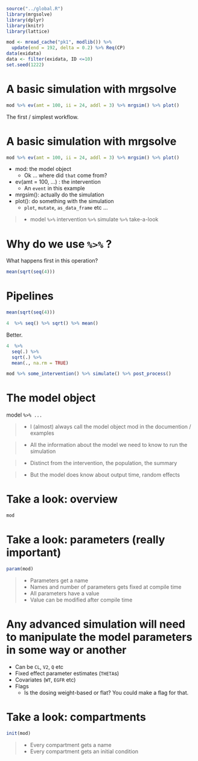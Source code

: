 

```r
source("../global.R")
library(mrgsolve)
library(dplyr)
library(knitr)
library(lattice)
```

```r
mod <- mread_cache("pk1", modlib()) %>% 
  update(end = 192, delta = 0.2) %>% Req(CP)
data(exidata)
data <- filter(exidata, ID <=10)
set.seed(1222)
```

# A basic simulation with mrgsolve
```r
mod %>% ev(amt = 100, ii = 24, addl = 3) %>% mrgsim() %>% plot()
```

The first / simplest workflow. 

# A basic simulation with mrgsolve

```r
mod %>% ev(amt = 100, ii = 24, addl = 3) %>% mrgsim() %>% plot()
```

- <red>mod</red>: the model object
    - Ok ... where did `that` come from?
- <blu>ev(amt = 100, ...)</blu> : the intervention
    - An `event` in this example
- <grn>mrgsim()</grn>: actually do the simulation
- <orng>plot()</orng>: do something with the simulation
    - `plot`, `mutate`, `as_data_frame` etc ... 


> - <red>model</red> `%>%` <blu>intervention</blu> `%>%` <grn>simulate</grn> `%>%` <orng>take-a-look</orng> 

<!-- # What's coming ... -->

<!-- > - `model %>% intervention %>%` <alrt>options</alrt> `%>% simulate %>% ...` -->

<!-- > - `model %>% intervention %>%` <orng>population</orng> `%>% simulate %>% ...` -->

<!-- > - `model %>%` <purp>data-set</purp> `%>% simulate %>% ...` -->

<!-- > - where <purp>data-set</purp> = `intervention + population` -->

<!-- > - For now, let's get this part down  -->

<!-- > - <red>model</red> `%>%` <blu>intervention</blu> `%>%` <grn>simulate</grn> `%>%` <orng>take-a-look<orng>  -->


# Why do we use `%>%` ?

What happens first in this operation?

```r
mean(sqrt(seq(4)))
```

# Pipelines

```r
mean(sqrt(seq(4)))
```

```r
4  %>% seq() %>% sqrt() %>% mean()
```

Better.

```r
4  %>% 
  seq(.) %>% 
  sqrt(.) %>% 
  mean(., na.rm = TRUE)
```

```r
mod %>% some_intervention() %>% simulate() %>% post_process()
```


# The model object

<red>mod</red><blk>el</blk> `%>% ... `

> - I (almost) always call the model object <red>mod</red> in the documention / examples

> - All the information about the model we need to know to run the simulation

> - <grn>Distinct</grn> from the intervention, the population, the summary

> - But the model <orng>does</orng> know  about output time, random effects


# Take a look: overview

```r
mod
```

# Take a look: parameters (<red>really important</red>)
```r
param(mod)
```

> - Parameters get a name
> - Names and number of parameters gets fixed at compile time
> - All parameters have a value
> - Value can be modified after compile time

# Any advanced simulation will need to manipulate the model parameters in some way or another

- Can be `CL`, `V2`, `Q` etc 
- Fixed effect parameter estimates (`THETA`s)
- Covariates (`WT`, `EGFR` etc)
- Flags
  - Is the dosing weight-based or flat?  You could make a flag for that.

# Take a look: compartments
```r
init(mod)
```

> - Every compartment gets a name
> - Every compartment gets an initial condition
